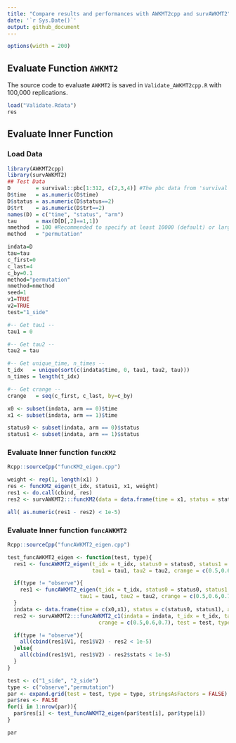 ---
title: "Compare results and performances with AWKMT2cpp and survAWKMT2"
date: '`r Sys.Date()`'
output: github_document
---

```{r set-options, echo=FALSE, cache=FALSE}
options(width = 200)
```

## Evaluate Function `AWKMT2`

The source code to evaluate `AWKMT2` is saved in `Validate_AWKMT2cpp.R` with 100,000 replications. 

```{r}
load("Validate.Rdata")
res
```


## Evaluate Inner Function 

### Load Data
```{r}
library(AWKMT2cpp)
library(survAWKMT2)
## Test Data
D        = survival::pbc[1:312, c(2,3,4)] #The pbc data from 'survival' package
D$time   = as.numeric(D$time)
D$status = as.numeric(D$status==2)
D$trt    = as.numeric(D$trt==2)
names(D) = c("time", "status", "arm")
tau      = max(D[D[,2]==1,1])
nmethod  = 100 #Recommended to specify at least 10000 (default) or larger.
method   = "permutation"

indata=D
tau=tau
c_first=0
c_last=4
c_by=0.1
method="permutation"
nmethod=nmethod
seed=1
v1=TRUE
v2=TRUE
test="1_side"

#-- Get tau1 --
tau1 = 0

#-- Get tau2 --
tau2 = tau

#-- Get unique_time, n_times --
t_idx   = unique(sort(c(indata$time, 0, tau1, tau2, tau)))
n_times = length(t_idx)

#-- Get crange --
crange   = seq(c_first, c_last, by=c_by)

x0 <- subset(indata, arm == 0)$time
x1 <- subset(indata, arm == 1)$time

status0 <- subset(indata, arm == 0)$status
status1 <- subset(indata, arm == 1)$status
```


### Evaluate Inner function `funcKM2`
```{r}


Rcpp::sourceCpp("funcKM2_eigen.cpp")

weight <- rep(1, length(x1) )
res <- funcKM2_eigen(t_idx, status1, x1, weight)
res1 <- do.call(cbind, res)
res2 <- survAWKMT2:::funcKM2(data = data.frame(time = x1, status = status1, arm = 1), t_idx, status1, x1, weight = NULL)

all( as.numeric(res1 - res2) < 1e-5)
```

### Evaluate Inner function `funcAWKMT2`

```{r}
Rcpp::sourceCpp("funcAWKMT2_eigen.cpp")

test_funcAWKMT2_eigen <- function(test, type){
  res1 <- funcAWKMT2_eigen(t_idx = t_idx, status0 = status0, status1 = status1, x0 = x0, x1 = x1,
                           tau1 = tau1, tau2 = tau2, crange = c(0.5,0.6,0.7), test = test, type = "observe", obs_survdiff = x1 )

  if(type != "observe"){
    res1 <- funcAWKMT2_eigen(t_idx = t_idx, status0 = status0, status1 = status1, x0 = x0, x1 = x1,
                       tau1 = tau1, tau2 = tau2, crange = c(0.5,0.6,0.7), test = test, type = type, obs_survdiff = res1$survdiff )
  }
  indata <- data.frame(time = c(x0,x1), status = c(status0, status1), arm = c(rep(0, length(status0)), rep(1, length(status1))) )
  res2 <- survAWKMT2:::funcAWKMT2_c1(indata = indata, t_idx = t_idx, tau1 = tau1, tau2 = tau2,
                             crange = c(0.5,0.6,0.7), test = test, type = type)

  if(type != "observe"){
    all(cbind(res1$V1, res1$V2) - res2 < 1e-5)
  }else{
    all(cbind(res1$V1, res1$V2) - res2$stats < 1e-5)
  }
}

test <- c("1_side", "2_side")
type <- c("observe","permutation")
par <- expand.grid(test = test, type = type, stringsAsFactors = FALSE)
par$res <- FALSE
for(i in 1:nrow(par)){
  par$res[i] <- test_funcAWKMT2_eigen(par$test[i], par$type[i])
}

par
```


